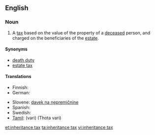 {{wikipedia}}
==English==

===Noun===
{{en-noun|sg=[[inheritance]] [[tax]]|es}}

# A [[tax]] based on the value of the property of a [[deceased]] person, and charged on the beneficiaries of the [[estate]].

====Synonyms====
*[[death duty]]
*[[estate tax]]

====Translations====
{{trans-top}}
* Finnish: {{t-|fi|perintövero}}
* German: {{t|de|Erbschaftsteuer|f}}
{{trans-mid}}
* Slovene: [[davek na nepremičnine]] {{m}}
* Spanish: {{t-|es|impuesto sucesorio}}
* Swedish: {{t|sv|arvskatt|c}}
* [[Tamil]]: {{t|ta|வரி|xs=Tamil}} (vari) (Thota vari)
{{trans-bottom}}

[[et:inheritance tax]]
[[ta:inheritance tax]]
[[vi:inheritance tax]]